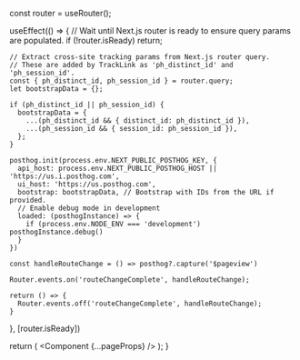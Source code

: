 

  const router = useRouter();

  useEffect(() => {
    // Wait until Next.js router is ready to ensure query params are populated.
    if (!router.isReady) return;

    // Extract cross-site tracking params from Next.js router query.
    // These are added by TrackLink as 'ph_distinct_id' and 'ph_session_id'.
    const { ph_distinct_id, ph_session_id } = router.query;
    let bootstrapData = {};

    if (ph_distinct_id || ph_session_id) {
      bootstrapData = {
        ...(ph_distinct_id && { distinct_id: ph_distinct_id }),
        ...(ph_session_id && { session_id: ph_session_id }),
      };
    }

    posthog.init(process.env.NEXT_PUBLIC_POSTHOG_KEY, {
      api_host: process.env.NEXT_PUBLIC_POSTHOG_HOST || 'https://us.i.posthog.com',
      ui_host: 'https://us.posthog.com',
      bootstrap: bootstrapData, // Bootstrap with IDs from the URL if provided.
      // Enable debug mode in development
      loaded: (posthogInstance) => {
        if (process.env.NODE_ENV === 'development') posthogInstance.debug()
      }
    })

    const handleRouteChange = () => posthog?.capture('$pageview')

    Router.events.on('routeChangeComplete', handleRouteChange);

    return () => {
      Router.events.off('routeChangeComplete', handleRouteChange);
    }
  }, [router.isReady])

  return (
    <PostHogProvider client={posthog}>
      <RootLayout>
        <Component {...pageProps} />
      </RootLayout>
    </PostHogProvider>
  );
}

